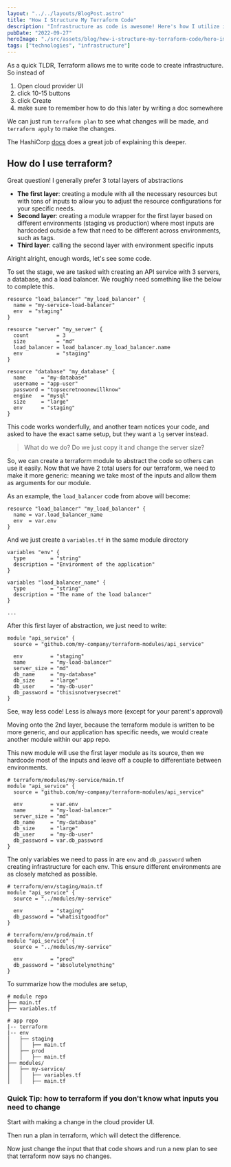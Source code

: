 ```yaml
---
layout: "../../layouts/BlogPost.astro"
title: "How I Structure My Terraform Code"
description: "Infrastructure as code is awesome! Here's how I utilize it"
pubDate: "2022-09-27"
heroImage: "./src/assets/blog/how-i-structure-my-terraform-code/hero-image.jpg"
tags: ["technologies", "infrastructure"]
---
```


As a quick TLDR, Terraform allows me to write code to create infrastructure. So instead of

1. Open cloud provider UI
2. click 10-15 buttons
3. click Create
4. make sure to remember how to do this later by writing a doc somewhere

We can just run `terraform plan` to see what changes will be made, and `terraform apply` to make the changes.

The HashiCorp [docs](https://www.terraform.io/docs#terraform-documentation) does a great job of explaining this deeper.

## How do I use terraform?

Great question! I generally prefer 3 total layers of abstractions

- **The first layer**: creating a module with all the necessary resources but with tons of inputs to allow you to adjust the resource configurations for your specific needs.
- **Second layer**: creating a module wrapper for the first layer based on different environments (staging vs production) where most inputs are hardcoded outside a few that need to be different across environments, such as tags.
- **Third layer**: calling the second layer with environment specific inputs

Alright alright, enough words, let's see some code.

To set the stage, we are tasked with creating an API service with 3 servers, a database, and a load balancer. We roughly need something like the below to complete this.

```hcl
resource "load_balancer" "my_load_balancer" {
  name = "my-service-load-balancer"
  env  = "staging"
}

resource "server" "my_server" {
  count         = 3
  size          = "md"
  load_balancer = load_balancer.my_load_balancer.name
  env           = "staging"
}

resource "database" "my_database" {
  name     = "my-database"
  username = "app-user"
  password = "topsecretnoonewillknow"
  engine   = "mysql"
  size     = "large"
  env      = "staging"
}
```

This code works wonderfully, and another team notices your code, and asked to have the exact same setup, but they want a `lg` server instead.

> What do we do? Do we just copy it and change the server size?

So, we can create a terraform module to abstract the code so others can use it easily. Now that we have 2 total users for our terraform, we need to make it more generic: meaning we take most of the inputs and allow them as arguments for our module.

As an example, the `load_balancer` code from above will become:

```hcl
resource "load_balancer" "my_load_balancer" {
  name = var.load_balancer_name
  env  = var.env
}
```

And we just create a `variables.tf` in the same module directory

```hcl
variables "env" {
  type        = "string"
  description = "Environment of the application"
}

variables "load_balancer_name" {
  type        = "string"
  description = "The name of the load balancer"
}

...
```

After this first layer of abstraction, we just need to write:

```hcl
module "api_service" {
  source = "github.com/my-company/terraform-modules/api_service"

  env         = "staging"
  name        = "my-load-balancer"
  server_size = "md"
  db_name     = "my-database"
  db_size     = "large"
  db_user     = "my-db-user"
  db_password = "thisisnotverysecret"
}
```

See, way less code! Less is always more (except for your parent's approval)

Moving onto the 2nd layer, because the terraform module is written to be more generic, and our application has specific needs, we would create another module within our app repo.

This new module will use the first layer module as its source, then we hardcode most of the inputs and leave off a couple to differentiate between environments.

```hcl
# terraform/modules/my-service/main.tf
module "api_service" {
  source = "github.com/my-company/terraform-modules/api_service"

  env         = var.env
  name        = "my-load-balancer"
  server_size = "md"
  db_name     = "my-database"
  db_size     = "large"
  db_user     = "my-db-user"
  db_password = var.db_password
}
```

The only variables we need to pass in are `env` and `db_password` when creating infrastructure for each env. This ensure different environments are as closely matched as possible.

```hcl
# terraform/env/staging/main.tf
module "api_service" {
  source = "../modules/my-service"

  env         = "staging"
  db_password = "whatisitgoodfor"
}

# terraform/env/prod/main.tf
module "api_service" {
  source = "../modules/my-service"

  env         = "prod"
  db_password = "absolutelynothing"
}
```

To summarize how the modules are setup,

```
# module repo
├── main.tf
├── variables.tf

# app repo
|-- terraform
|-- env
│   ├── staging
│   │   ├── main.tf
│   ├── prod
│   │   ├── main.tf
├── modules/
│   ├── my-service/
│   │   ├── variables.tf
│   │   ├── main.tf
```

### Quick Tip: how to terraform if you don't know what inputs you need to change

Start with making a change in the cloud provider UI.

Then run a plan in terraform, which will detect the difference.

Now just change the input that that code shows and run a new plan to see that terraform now says no changes.
